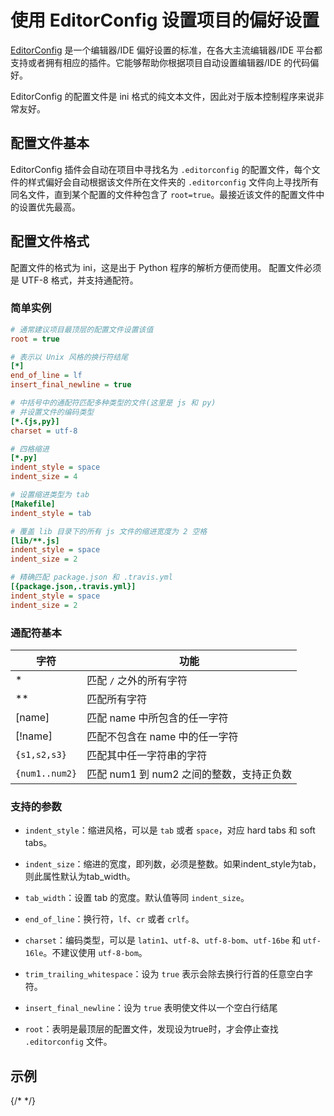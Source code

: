 # 使用 EditorConfig 设置项目的偏好设置

[EditorConfig] 是一个编辑器/IDE 偏好设置的标准，在各大主流编辑器/IDE 平台都支持或者拥有相应的插件。它能够帮助你根据项目自动设置编辑器/IDE 的代码偏好。

EditorConfig 的配置文件是 ini 格式的纯文本文件，因此对于版本控制程序来说非常友好。

## 配置文件基本

EditorConfig 插件会自动在项目中寻找名为 ``.editorconfig`` 的配置文件，每个文件的样式偏好会自动根据该文件所在文件夹的 ``.editorconfig`` 文件向上寻找所有同名文件，直到某个配置的文件种包含了 ``root=true``。最接近该文件的配置文件中的设置优先最高。

## 配置文件格式

配置文件的格式为 ini，这是出于 Python 程序的解析方便而使用。 配置文件必须是 UTF-8 格式，并支持通配符。

### 简单实例

```ini
# 通常建议项目最顶层的配置文件设置该值
root = true

# 表示以 Unix 风格的换行符结尾
[*]
end_of_line = lf
insert_final_newline = true

# 中括号中的通配符匹配多种类型的文件(这里是 js 和 py)
# 并设置文件的编码类型
[*.{js,py}]
charset = utf-8

# 四格缩进
[*.py]
indent_style = space
indent_size = 4

# 设置缩进类型为 tab
[Makefile]
indent_style = tab

# 覆盖 lib 目录下的所有 js 文件的缩进宽度为 2 空格
[lib/**.js]
indent_style = space
indent_size = 2

# 精确匹配 package.json 和 .travis.yml
[{package.json,.travis.yml}]
indent_style = space
indent_size = 2
```

### 通配符基本

字符           | 功能
--------------|--------------------------
*             | 匹配 ``/`` 之外的所有字符
**            | 匹配所有字符
[name]        | 匹配 name 中所包含的任一字符
[!name]       | 匹配不包含在 name 中的任一字符
`{s1,s2,s3}`  | 匹配其中任一字符串的字符
`{num1..num2}`| 匹配 num1 到 num2 之间的整数，支持正负数

### 支持的参数


- ``indent_style``：缩进风格，可以是 ``tab`` 或者 ``space``，对应 hard tabs 和 soft tabs。

- ``indent_size``：缩进的宽度，即列数，必须是整数。如果indent_style为tab，则此属性默认为tab_width。

- ``tab_width``：设置 tab 的宽度。默认值等同 ``indent_size``。

- ``end_of_line``：换行符，``lf``、``cr`` 或者 ``crlf``。

- ``charset``：编码类型，可以是 ``latin1``、``utf-8``、``utf-8-bom``、``utf-16be`` 和 ``utf-16le``。不建议使用 ``utf-8-bom``。

- ``trim_trailing_whitespace``：设为 ``true`` 表示会除去换行行首的任意空白字符。

- ``insert_final_newline``：设为 ``true`` 表明使文件以一个空白行结尾

- ``root``：表明是最顶层的配置文件，发现设为true时，才会停止查找 ``.editorconfig`` 文件。


## 示例

{/* <Gist id="01c5943dea13f71c2a658e870405f158" /> */}


[EditorConfig]: http://editorconfig.org/
